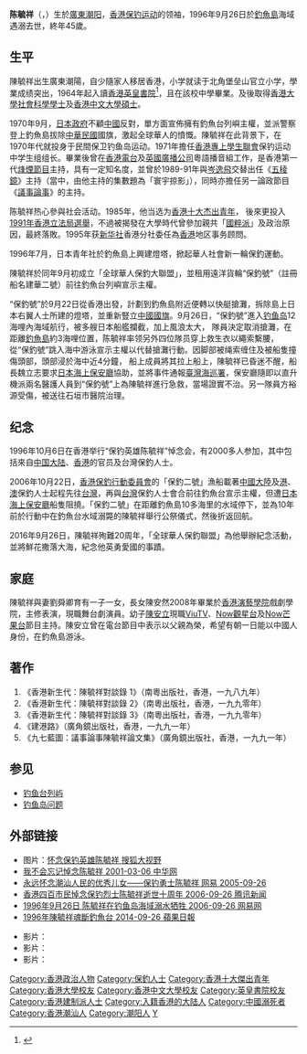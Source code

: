 {{Infobox person
| name   = 陳毓祥
| image     = 
| image_size     = 
| caption  = 陳毓祥
| birth_date  = {{birth date|1950|10|14|df=y}}
| birth_place = {{CHN}}[[廣東省|廣東省]][[汕頭市|汕頭市]][[潮陽縣|潮陽縣]]
| death_date  = {{Death date and age|1996|9|26|1950|10|14|df=y}}
| death_place = {{CHN}}[[釣魚臺列嶼|釣魚臺列嶼]]海域
| nationality    = {{BDTC}}
| education      = [[香港大學|香港大學]]社會科學(榮譽)學士
| occupation     = 香港保釣運動領袖
| title          =
| spouse         = 劉舜卿
| children       = [[陳安立|陳安立]](子)、陳安然(女)
| parents        = 
| alma_mater     = 堡壘山官立小學<br>[[英皇書院|英皇書院]]
}}

'''陈毓祥'''（{{lang-en|David Chan Yuk Cheung}}，{{bd|1950年|10月14日|1996年|9月26日|age=y}}）生於[[廣東|廣東]][[潮阳|潮阳]]，[[香港|香港]][[保钓运动|保钓运动]]的领袖，1996年9月26日於[[釣魚島|釣魚島]]海域遇溺去世，終年45歲。

==生平==
陳毓祥出生廣東潮陽，自少隨家人移居香港，小学就读于北角堡垒山官立小学，學業成绩突出，1964年起入讀[[香港|香港]][[英皇書院|英皇書院]]<ref>{{cite news | title=小學升中考試揭曉 | url=https://mmis.hkpl.gov.hk/coverpage/-/coverpage/view?_coverpage_WAR_mmisportalportlet_hsf=%E5%B0%8F%E5%AD%B8%E5%8D%87%E4%B8%AD&p_r_p_-1078056564_c=QF757YsWv5%2BakvA8rFW5EhBx1LJWBXY%2B&_coverpage_WAR_mmisportalportlet_o=10&_coverpage_WAR_mmisportalportlet_actual_q=%28%20verbatim_dc.collection%3A%28%22Old%5C%20HK%5C%20Newspapers%22%29%20%29%20AND+%28%20%28%20allTermsMandatory%3A%28true%29%20OR+all_dc.title%3A%28%E5%B0%8F%E5%AD%B8%E5%8D%87%E4%B8%AD%29%20OR+all_dc.creator%3A%28%E5%B0%8F%E5%AD%B8%E5%8D%87%E4%B8%AD%29%20OR+all_dc.contributor%3A%28%E5%B0%8F%E5%AD%B8%E5%8D%87%E4%B8%AD%29%20OR+all_dc.subject%3A%28%E5%B0%8F%E5%AD%B8%E5%8D%87%E4%B8%AD%29%20OR+fulltext%3A%28%E5%B0%8F%E5%AD%B8%E5%8D%87%E4%B8%AD%29%20OR+all_dc.description%3A%28%E5%B0%8F%E5%AD%B8%E5%8D%87%E4%B8%AD%29%20%29%20%29&_coverpage_WAR_mmisportalportlet_sort_field=dc.publicationdate_bsort&_coverpage_WAR_mmisportalportlet_sort_order=asc&_coverpage_WAR_mmisportalportlet_filter=dc.publicationdate_dt%3A%5B1960-01-01T00%3A00%3A00Z+TO+1969-12-31T15%3A59%3A59Z%5D | page=21 | publisher=華僑日報 | date=1964-07-17 | accessdate=2021-11-08 | quote= | archive-date=2021-11-09 | archive-url=https://web.archive.org/web/20211109071406/https://mmis.hkpl.gov.hk/coverpage/-/coverpage/view?_coverpage_WAR_mmisportalportlet_hsf=%E5%B0%8F%E5%AD%B8%E5%8D%87%E4%B8%AD&p_r_p_-1078056564_c=QF757YsWv5%2BakvA8rFW5EhBx1LJWBXY%2B&_coverpage_WAR_mmisportalportlet_o=10&_coverpage_WAR_mmisportalportlet_actual_q=(%20verbatim_dc.collection:(%22Old%5C%20HK%5C%20Newspapers%22)%20)%20AND+(%20(%20allTermsMandatory:(true)%20OR+all_dc.title:(%E5%B0%8F%E5%AD%B8%E5%8D%87%E4%B8%AD)%20OR+all_dc.creator:(%E5%B0%8F%E5%AD%B8%E5%8D%87%E4%B8%AD)%20OR+all_dc.contributor:(%E5%B0%8F%E5%AD%B8%E5%8D%87%E4%B8%AD)%20OR+all_dc.subject:(%E5%B0%8F%E5%AD%B8%E5%8D%87%E4%B8%AD)%20OR+fulltext:(%E5%B0%8F%E5%AD%B8%E5%8D%87%E4%B8%AD)%20OR+all_dc.description:(%E5%B0%8F%E5%AD%B8%E5%8D%87%E4%B8%AD)%20)%20)&_coverpage_WAR_mmisportalportlet_sort_field=dc.publicationdate_bsort&_coverpage_WAR_mmisportalportlet_sort_order=asc&_coverpage_WAR_mmisportalportlet_filter=dc.publicationdate_dt:%5B1960-01-01T00:00:00Z+TO+1969-12-31T15:59:59Z%5D | dead-url=no }}</ref>，且在該校中學畢業。及後取得[[香港大學|香港大學]][[社會科學|社會科學]][[學士|學士]]及[[香港中文大學|香港中文大學]][[碩士|碩士]]。

1970年9月，[[日本政府|日本政府]]不顧[[中國|中國]]反對，單方面宣佈擁有釣魚台列嶼主權，並派警察登上釣魚島拔除[[中華民國|中華民國]]國旗，激起全球華人的憤慨。陳毓祥在此背景下，在1970年代就投身于民間保卫钓鱼岛运动。1971年擔任[[香港專上學生聯會|香港專上學生聯會]]保钓运动中学生组组长。畢業後曾在[[香港電台|香港電台]]及[[英國廣播公司|英國廣播公司]]粵語播音組工作，是香港第一代[[烽煙節目|烽煙節目]]主持，具有一定知名度，並曾於1989-91年與[[岑逸飛|岑逸飛]]交替出任《[[五稜鏡_(電視節目)|五稜鏡]]》主持（當中，由他主持的集數題為「寰宇掠影」），同時亦擔任另一論政節目《[[議事論事|議事論事]]》的主持。

陈毓祥热心參與社会活动。1985年，他当选为[[香港十大杰出青年|香港十大杰出青年]]，
後來更投入[[1991年香港立法局選舉|1991年香港立法局選舉]]，不過被揭發在大學時代曾參加親共「[[1970年代香港學生運動|國粹派]]」及政治原因，最終落敗。1995年获[[新华社|新华社]]香港分社委任為[[香港|香港]]地区事务顾問。

1996年7月，日本青年社於釣魚島上興建燈塔，掀起華人社會新一輪保釣運動。

陳毓祥於同年9月初成立「全球華人保釣大聯盟」，並租用遠洋貨輪“保釣號”（註冊船名建華二號）前往釣魚台列嶼宣示主權。

“保釣號”於9月22日從香港出發，計劃到釣魚島附近便轉以快艇搶灘，拆除島上日本右翼人士所建的燈塔，並重新豎立[[中國國旗|中國國旗]]。9月26日，“保釣號”進入[[钓鱼岛|钓鱼岛]]12海哩內海域航行，被多艘日本船艦攔截，加上風浪太大，
隊員決定取消搶灘，在距離[[釣魚島|釣魚島]]約3海哩位置，陈毓祥率领另外四位隊员穿上救生衣以繩索繫腰，從“保釣號”跳入海中游泳宣示主權以代替搶灘行動。因脚部被绳索缠住及被船隻撞傷頭部，頭部浸於海中近4分鐘，
船上成員將其拉上船上，陳毓祥已昏迷不醒，船長魏立志要求[[日本海上保安廳|日本海上保安廳]]協助，並將事件通報[[臺灣海巡署|臺灣海巡署]]，保安廳隨即以直升機派兩名醫護人員到“保釣號”上為陳毓祥進行急救，當場證實不治。另一隊員方裕源受傷，被送往石垣市醫院治理。

== 纪念 ==
1996年10月6日在香港举行“保钓英雄陈毓祥”悼念会，有2000多人参加，其中包括來自[[中国大陆|中国大陆]]、[[香港|香港]]的官员及台灣保釣人士。

2006年10月22日，[[香港保釣行動委員會|香港保釣行動委員會]]的「保釣二號」漁船載著[[中國大陸|中國大陸]]及[[香港|港]]、[[澳門|澳]]保釣人士起程先往[[台灣|台灣]]，再與[[台灣|台灣]]保釣人士會合前往釣魚台宣示主權，但遭[[日本|日本]][[海上保安廳|海上保安廳]]船隻阻撓。「保釣二號」在距離釣魚島10多海里的水域停下，並為10年前於行動中在釣魚台水域溺斃的陳毓祥舉行公祭儀式，然後折返回航。

2016年9月26日，陳毓祥殉難20周年，「全球華人保釣聯盟」為他舉辦紀念活動，並將鮮花撒落大海，紀念他英勇愛國的事蹟。

==家庭==
陳毓祥與妻劉舜卿育有一子一女，長女陳安然2008年畢業於[[香港演藝學院|香港演藝學院]]戲劇學院，主修表演，現職舞台劇演員。幼子[[陳安立|陳安立]]現職[[ViuTV|ViuTV]]、[[Now觀星台|Now觀星台]]及[[Now芒果台|Now芒果台]]節目主持。陳安立曾在電台節目中表示以父親為榮，希望有朝一日能以中國人身份，在釣魚島游泳。

== 著作==
#《香港新生代：陳毓祥對談錄 1》（南粵出版社，香港，一九八九年）
#《香港新生代：陳毓祥對談錄 2》（南粵出版社，香港，一九九零年）
#《香港新生代：陳毓祥對談錄 3》（南粵出版社，香港，一九九零年）
#《建港路》（廣角鏡出版社，香港，一九九一年）
#《九七藍圖：議事論事陳毓祥論文集》（廣角鏡出版社，香港，一九九一年）

==参见==
*[[钓鱼台列屿|钓鱼台列屿]]
*[[钓鱼岛问题|钓鱼岛问题]]
==外部链接==

*图片：[https://web.archive.org/web/20100918124822/http://pic.news.sohu.com/group-231887.shtml#g=231887&p=2103261 怀念保钓英雄陈毓祥 搜狐大视野]
*[http://news.china.com/zh_cn/focus/japan/morale/166916/20010306/134153.html 我不会忘记悼念陈毓祥 2001-03-06 中华网] {{Wayback|url=http://news.china.com/zh_cn/focus/japan/morale/166916/20010306/134153.html |date=20031210220039 }}
*[https://web.archive.org/web/20150928051908/http://news.163.com/05/0926/16/1UJCL6OR00011246.html 永远怀念潮汕人民的优秀儿女——保钓勇士陈毓祥 网易 2005-09-26]
*[http://news.qq.com/a/20060926/001400.htm 香港四百市民悼念保钓烈士陈毓祥逝世十周年 2006-09-26 腾讯新闻] {{Wayback|url=http://news.qq.com/a/20060926/001400.htm |date=20061129194149 }}
*[http://news.163.com/06/0926/15/2RV4OTE700011EBF.html 1996年9月26日 陈毓祥在钓鱼岛海域溺水牺牲 2006-09-26 网易网]{{Dead link|date=2020年1月 |bot=InternetArchiveBot |fix-attempted=yes }}
*[http://hk.apple.nextmedia.com/realtime/news/20140926/52890082 1996年陳毓祥魂斷釣魚台 2014-09-26 蘋果日報] {{Wayback|url=http://hk.apple.nextmedia.com/realtime/news/20140926/52890082 |date=20150501073324 }}

*影片：{{cite web|url=http://www.youtube.com/watch?v=xwyN5Q7vVTQ=1|title=《釣魚台風雲》保釣英魂|language=中文|access-date=2012-08-17|archive-date=2021-08-08|archive-url=https://web.archive.org/web/20210808090008/https://www.youtube.com/watch?v=xwyN5Q7vVTQ%3D1|dead-url=no}}
*影片：{{cite web|url=http://www.youtube.com/watch?v=b2c6Q6bG89A=1|title=《釣魚台風雲》保釣勇士成功登島|language=中文|access-date=2012-08-17|archive-date=2021-08-08|archive-url=https://web.archive.org/web/20210808084110/https://www.youtube.com/watch?v=b2c6Q6bG89A%3D1|dead-url=no}}
*影片：{{cite web|url=http://www.youtube.com/watch?v=fD1JZcguvsw&feature=plcp=1|title=《釣魚台風雲》力戰群艦突圍搶灘|language=中文|access-date=2012-08-18|archive-date=2020-12-01|archive-url=https://web.archive.org/web/20201201055005/https://www.youtube.com/watch?v=fD1JZcguvsw&feature=plcp=1|dead-url=no}}

{{Authority control}}
{{DEFAULTSORT:C}}
[[Category:香港政治人物|Category:香港政治人物]]
[[Category:保釣人士|Category:保釣人士]]
[[Category:香港十大傑出青年|Category:香港十大傑出青年]]
[[Category:香港大學校友|Category:香港大學校友]]
[[Category:香港中文大學校友|Category:香港中文大學校友]]
[[Category:英皇書院校友|Category:英皇書院校友]]
[[Category:香港建制派人士|Category:香港建制派人士]]
[[Category:入籍香港的大陆人|Category:入籍香港的大陆人]]
[[Category:中國溺死者|Category:中國溺死者]]
[[Category:香港潮汕人|Category:香港潮汕人]]
[[Category:潮阳人|Category:潮阳人]]
[[Category:陳姓|Y]]